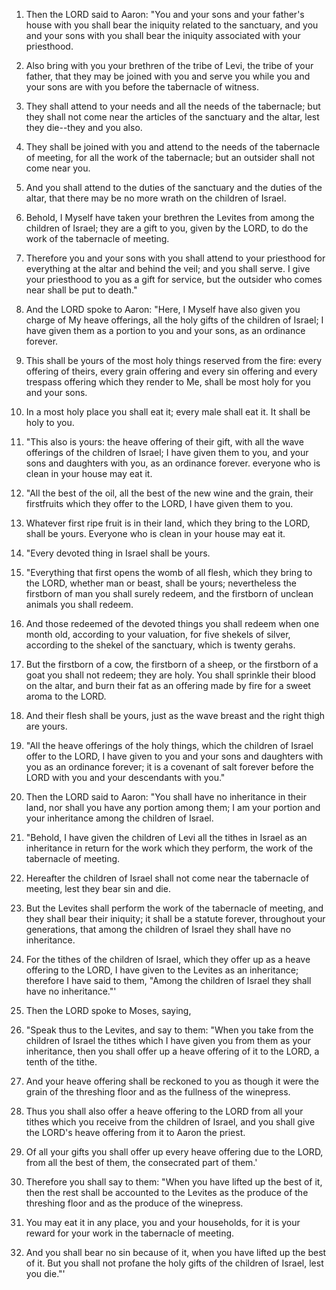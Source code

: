 
1. Then the LORD said to Aaron: "You and your sons and your father's house with you shall bear the iniquity related to the sanctuary, and you and your sons with you shall bear the iniquity associated with your priesthood.

2. Also bring with you your brethren of the tribe of Levi, the tribe of your father, that they may be joined with you and serve you while you and your sons are with you before the tabernacle of witness.

3. They shall attend to your needs and all the needs of the tabernacle; but they shall not come near the articles of the sanctuary and the altar, lest they die--they and you also.

4. They shall be joined with you and attend to the needs of the tabernacle of meeting, for all the work of the tabernacle; but an outsider shall not come near you.

5. And you shall attend to the duties of the sanctuary and the duties of the altar, that there may be no more wrath on the children of Israel.

6. Behold, I Myself have taken your brethren the Levites from among the children of Israel; they are a gift to you, given by the LORD, to do the work of the tabernacle of meeting.

7. Therefore you and your sons with you shall attend to your priesthood for everything at the altar and behind the veil; and you shall serve. I give your priesthood to you as a gift for service, but the outsider who comes near shall be put to death."

8. And the LORD spoke to Aaron: "Here, I Myself have also given you charge of My heave offerings, all the holy gifts of the children of Israel; I have given them as a portion to you and your sons, as an ordinance forever.

9. This shall be yours of the most holy things reserved from the fire: every offering of theirs, every grain offering and every sin offering and every trespass offering which they render to Me, shall be most holy for you and your sons.

10. In a most holy place you shall eat it; every male shall eat it. It shall be holy to you.

11. "This also is yours: the heave offering of their gift, with all the wave offerings of the children of Israel; I have given them to you, and your sons and daughters with you, as an ordinance forever. everyone who is clean in your house may eat it.

12. "All the best of the oil, all the best of the new wine and the grain, their firstfruits which they offer to the LORD, I have given them to you.

13. Whatever first ripe fruit is in their land, which they bring to the LORD, shall be yours. Everyone who is clean in your house may eat it.

14. "Every devoted thing in Israel shall be yours.

15. "Everything that first opens the womb of all flesh, which they bring to the LORD, whether man or beast, shall be yours; nevertheless the firstborn of man you shall surely redeem, and the firstborn of unclean animals you shall redeem.

16. And those redeemed of the devoted things you shall redeem when one month old, according to your valuation, for five shekels of silver, according to the shekel of the sanctuary, which is twenty gerahs.

17. But the firstborn of a cow, the firstborn of a sheep, or the firstborn of a goat you shall not redeem; they are holy. You shall sprinkle their blood on the altar, and burn their fat as an offering made by fire for a sweet aroma to the LORD.

18. And their flesh shall be yours, just as the wave breast and the right thigh are yours.

19. "All the heave offerings of the holy things, which the children of Israel offer to the LORD, I have given to you and your sons and daughters with you as an ordinance forever; it is a covenant of salt forever before the LORD with you and your descendants with you."

20. Then the LORD said to Aaron: "You shall have no inheritance in their land, nor shall you have any portion among them; I am your portion and your inheritance among the children of Israel.

21. "Behold, I have given the children of Levi all the tithes in Israel as an inheritance in return for the work which they perform, the work of the tabernacle of meeting.

22. Hereafter the children of Israel shall not come near the tabernacle of meeting, lest they bear sin and die.

23. But the Levites shall perform the work of the tabernacle of meeting, and they shall bear their iniquity; it shall be a statute forever, throughout your generations, that among the children of Israel they shall have no inheritance.

24. For the tithes of the children of Israel, which they offer up as a heave offering to the LORD, I have given to the Levites as an inheritance; therefore I have said to them, "Among the children of Israel they shall have no inheritance."'

25. Then the LORD spoke to Moses, saying,

26. "Speak thus to the Levites, and say to them: "When you take from the children of Israel the tithes which I have given you from them as your inheritance, then you shall offer up a heave offering of it to the LORD, a tenth of the tithe.

27. And your heave offering shall be reckoned to you as though it were the grain of the threshing floor and as the fullness of the winepress.

28. Thus you shall also offer a heave offering to the LORD from all your tithes which you receive from the children of Israel, and you shall give the LORD's heave offering from it to Aaron the priest.

29. Of all your gifts you shall offer up every heave offering due to the LORD, from all the best of them, the consecrated part of them.'

30. Therefore you shall say to them: "When you have lifted up the best of it, then the rest shall be accounted to the Levites as the produce of the threshing floor and as the produce of the winepress.

31. You may eat it in any place, you and your households, for it is your reward for your work in the tabernacle of meeting.

32. And you shall bear no sin because of it, when you have lifted up the best of it. But you shall not profane the holy gifts of the children of Israel, lest you die."'


